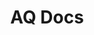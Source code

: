 ---
title: AQ Docs
description: AQ Official Documentation.
template: splash
hero:
  tagline: AQ Official Documentation. AQ is an interpreted programming language. It is fast, small, simple and safe. At the same time, programs written in AQ can also be compiled. Maybe a great piece of work.
  image:
    file: ../../assets/aq.webp
  actions:
    - text: Read the docs
      link: /#
      icon: right-arrow
    - text: Official Website
      link: https://www.axa6.com
      icon: external
      variant: minimal
    - text: Github
      link: https://github.com/aq-org/AQ
      icon: external
      variant: minimal
---